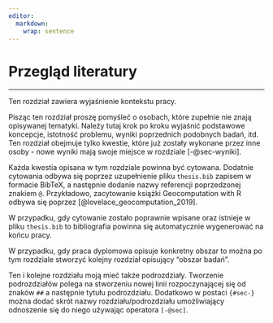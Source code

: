 ```yaml
---
editor: 
  markdown: 
    wrap: sentence
---
```


# Przegląd literatury {#sec-lit}

------------------------------------------------------------------------

Ten rozdział zawiera wyjaśnienie kontekstu pracy.

Pisząc ten rozdział proszę pomyśleć o osobach, które zupełnie nie znają opisywanej tematyki.
Należy tutaj krok po kroku wyjaśnić podstawowe koncepcje, istotność problemu, wyniki poprzednich podobnych badań, itd.
Ten rozdział obejmuje tylko kwestie, które już zostały wykonane przez inne osoby - nowe wyniki mają swoje miejsce w rozdziale [-@sec-wyniki].

Każda kwestia opisana w tym rozdziale powinna być cytowana.
Dodatnie cytowania odbywa się poprzez uzupełnienie pliku `thesis.bib` zapisem w formacie BibTeX, a następnie dodanie nazwy referencji poprzedzonej znakiem `@`.
Przykładowo, zacytowanie książki Geocomputation with R odbywa się poprzez [@lovelace_geocomputation_2019].
<!-- https://tex.stackexchange.com/questions/143/what-are-good-sites-to-find-citations-in-bibtex-format -->

W przypadku, gdy cytowanie zostało poprawnie wpisane oraz istnieje w pliku `thesis.bib` to bibliografia powinna się automatycznie wygenerować na końcu pracy.

W przypadku, gdy praca dyplomowa opisuje konkretny obszar to można po tym rozdziale stworzyć kolejny rozdział opisujący "obszar badań".

Ten i kolejne rozdziału moją mieć także podrozdziały.
Tworzenie podrozdziałów polega na stworzeniu nowej linii rozpoczynającej się od znaków `##` a następnie tytułu podrozdziału.
Dodatkowo w postaci `{#sec-}` można dodać skrót nazwy rozdziału/podrozdziału umożliwiający odnoszenie się do niego używając operatora `[-@sec]`.
